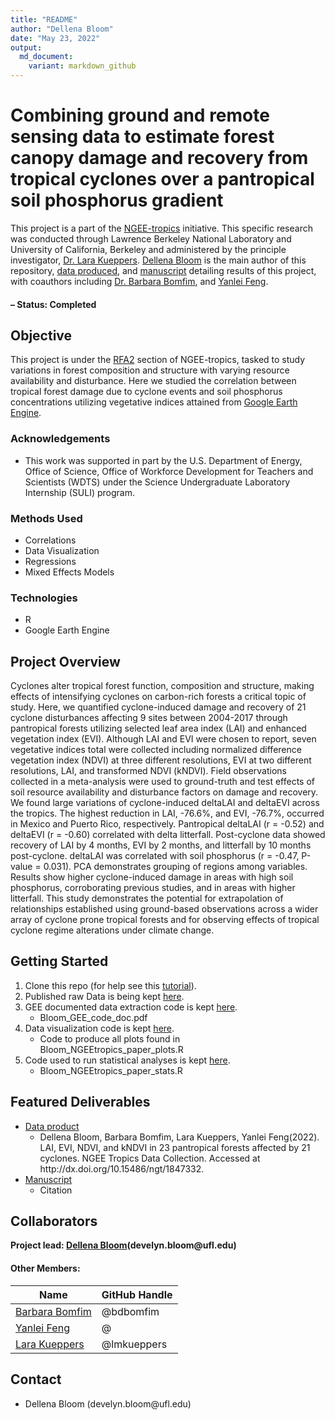 ```yaml
---
title: "README"
author: "Dellena Bloom"
date: "May 23, 2022"
output:
  md_document:
    variant: markdown_github
---
```


# Combining ground and remote sensing data to estimate forest canopy damage and recovery from tropical cyclones over a pantropical soil phosphorus gradient
This project is a part of the [NGEE-tropics](https://ngee-tropics.lbl.gov) initiative.  This specific research was conducted through Lawrence Berkeley National Laboratory and University of California, Berkeley and administered by the principle investigator, [Dr. Lara Kueppers](https://eesa.lbl.gov/profiles/lara-kueppers/).  [Dellena Bloom]() is the main author of this repository, [data produced](http://dx.doi.org/10.15486/ngt/1847332), and [manuscript]() detailing results of this project, with coauthors including [Dr. Barbara Bomfim](https://eesa.lbl.gov/profiles/barbara-bomfim/), and [Yanlei Feng](https://eesa.lbl.gov/profiles/yanlei-feng/).

#### -- Status: Completed


## Objective
This project is under the [RFA2](https://ngee-tropics.lbl.gov/research/research-focus-area-2/) section of NGEE-tropics, tasked to study variations in forest composition and structure with varying resource availability and disturbance.  Here we studied the correlation between tropical forest damage due to cyclone events and soil phosphorus concentrations utilizing vegetative indices attained from [Google Earth Engine](https://earthengine.google.com).

### Acknowledgements
* This work was supported in part by the U.S. Department of Energy, Office of Science, Office of Workforce Development for Teachers and Scientists (WDTS) under the Science Undergraduate Laboratory Internship (SULI) program.

### Methods Used
* Correlations
* Data Visualization
* Regressions
* Mixed Effects Models

### Technologies
* R 
* Google Earth Engine


## Project Overview
Cyclones alter tropical forest function, composition and structure, making effects of intensifying cyclones on carbon-rich forests a critical topic of study. Here, we quantified cyclone-induced damage and recovery of 21 cyclone disturbances affecting 9 sites between 2004-2017 through pantropical forests utilizing selected leaf area index (LAI) and enhanced vegetation index (EVI). Although LAI and EVI were chosen to report, seven vegetative indices total were collected including normalized difference vegetation index (NDVI) at three different resolutions, EVI at two different resolutions, LAI, and transformed NDVI (kNDVI). Field observations collected in a meta-analysis were used to ground-truth and test effects of soil resource availability and disturbance factors on damage and recovery. We found large variations of cyclone-induced deltaLAI and deltaEVI across the tropics. The highest reduction in LAI, -76.6%, and EVI, -76.7%, occurred in Mexico and Puerto Rico, respectively. Pantropical deltaLAI (r = -0.52) and deltaEVI (r = -0.60) correlated with delta litterfall. Post-cyclone data showed recovery of LAI by 4 months, EVI by 2 months, and litterfall by 10 months post-cyclone. deltaLAI was correlated with soil phosphorus (r = -0.47, P-value = 0.031). PCA demonstrates grouping of regions among variables. Results show higher cyclone-induced damage in areas with high soil phosphorus, corroborating previous studies, and in areas with higher litterfall. This study demonstrates the potential for extrapolation of relationships established using ground-based observations across a wider array of cyclone prone tropical forests and for observing effects of tropical cyclone regime alterations under climate change.


## Getting Started

1. Clone this repo (for help see this [tutorial](https://help.github.com/articles/cloning-a-repository/)).
2. Published raw Data is being kept [here](http://dx.doi.org/10.15486/ngt/1847332).
3. GEE documented data extraction code is kept [here](https://github.com/DelliB/NGEEt_cyclone_VI_study/blob/main/doc/Bloom_GEE_code_documentation.pdf).
    + Bloom_GEE_code_doc.pdf
4. Data visualization code is kept [here](https://github.com/DelliB/NGEEt_cyclone_VI_study/tree/main/plots).
    + Code to produce all plots found in Bloom_NGEEtropics_paper_plots.R
5. Code used to run statistical analyses is kept [here](https://github.com/DelliB/NGEEt_cyclone_VI_study/tree/main/stats).
    + Bloom_NGEEtropics_paper_stats.R


## Featured Deliverables
* [Data product](http://dx.doi.org/10.15486/ngt/1847332)
    + Dellena Bloom, Barbara Bomfim, Lara Kueppers, Yanlei Feng(2022). LAI, EVI, NDVI, and kNDVI in 23 pantropical forests affected by 21 cyclones. NGEE Tropics Data Collection. Accessed at http://dx.doi.org/10.15486/ngt/1847332.
* [Manuscript](link)
    + Citation


## Collaborators

**Project lead: [Dellena Bloom](https://github.com/DelliB)(develyn.bloom@ufl.edu)**

#### Other Members:

|Name     |  GitHub Handle   | 
|---------|-----------------|
|[Barbara Bomfim](https://github.com/bdbomfim)| @bdbomfim        |
|[Yanlei Feng]()| @      |
|[Lara Kueppers](https://github.com/lmkueppers)| @lmkueppers      |

## Contact
* Dellena Bloom (develyn.bloom@ufl.edu)  
